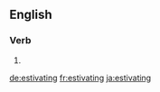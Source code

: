 ==English==

===Verb===
{{head|en|present participle}}

# {{present participle of|estivate|lang=en}}

[[de:estivating]]
[[fr:estivating]]
[[ja:estivating]]